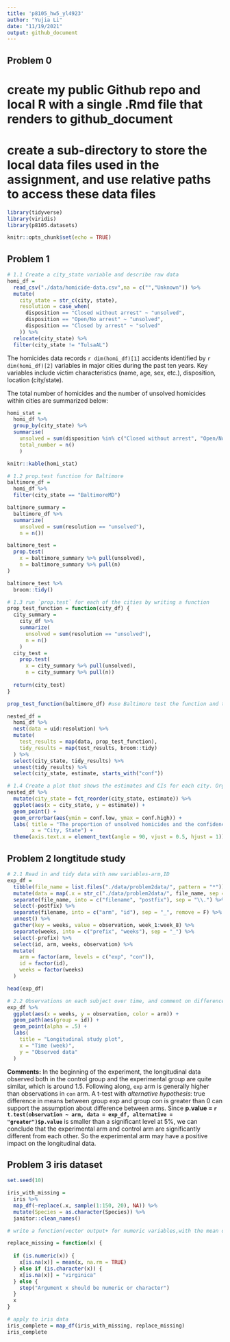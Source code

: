 ```yaml
---
title: 'p8105_hw5_yl4923'
author: "Yujia Li"
date: "11/19/2021"
output: github_document
---
```


## Problem 0
# create my public Github repo and local R with a single .Rmd file that renders to github_document
# create a sub-directory to store the local data files used in the assignment, and use relative paths to access these data files
```r
library(tidyverse)
library(viridis)
library(p8105.datasets)

knitr::opts_chunk$set(echo = TRUE)
```

## Problem 1 
```r
# 1.1 Create a city_state variable and describe raw data
homi_df = 
  read_csv("./data/homicide-data.csv",na = c("","Unknown")) %>% 
  mutate(
    city_state = str_c(city, state),
    resolution = case_when(
      disposition == "Closed without arrest" ~ "unsolved",
      disposition == "Open/No arrest" ~ "unsolved",
      disposition == "Closed by arrest" ~ "solved"
    )) %>%
  relocate(city_state) %>%
  filter(city_state != "TulsaAL")
```
The homicides data records  `r dim(homi_df)[1]` accidents identified by `r dim(homi_df)[2]` variables in major cities during the past ten years. Key variables include victim characteristics (name, age, sex, etc.), disposition, location (city/state).

The total number of homicides and the number of unsolved homicides within cities are summarized below:
```r
homi_stat = 
  homi_df %>% 
  group_by(city_state) %>% 
  summarise(
    unsolved = sum(disposition %in% c("Closed without arrest", "Open/No arrest")), 
    total_number = n()
    )

knitr::kable(homi_stat)
```

```r
# 1.2 prop.test function for Baltimore
baltimore_df = 
  homi_df %>%
  filter(city_state == "BaltimoreMD")

baltimore_summary = 
  baltimore_df %>% 
  summarize(
    unsolved = sum(resolution == "unsolved"),
    n = n())

baltimore_test = 
  prop.test(
    x = baltimore_summary %>% pull(unsolved),
    n = baltimore_summary %>% pull(n)
)

baltimore_test %>% 
  broom::tidy()
```

```r
# 1.3 run `prop.test` for each of the cities by writing a function
prop_test_function = function(city_df) {
  city_summary = 
    city_df %>% 
    summarize(
      unsolved = sum(resolution == "unsolved"),
      n = n()
    )
  city_test = 
    prop.test(
      x = city_summary %>% pull(unsolved),
      n = city_summary %>% pull(n))
  
  return(city_test)
}

prop_test_function(baltimore_df) #use Baltimore test the function and then run across all cities

nested_df = 
  homi_df %>%
  nest(data = uid:resolution) %>%
  mutate(
    test_results = map(data, prop_test_function),
    tidy_results = map(test_results, broom::tidy)
  ) %>%
  select(city_state, tidy_results) %>%
  unnest(tidy_results) %>%
  select(city_state, estimate, starts_with("conf"))
```

```r
# 1.4 Create a plot that shows the estimates and CIs for each city. Organize cities according to the proportion of unsolved homicides.
nested_df %>% 
  mutate(city_state = fct_reorder(city_state, estimate)) %>%
  ggplot(aes(x = city_state, y = estimate)) +
  geom_point() +
  geom_errorbar(aes(ymin = conf.low, ymax = conf.high)) +
  labs( title = "The proportion of unsolved homicides and the confidence interval for each city",
        x = "City, State") +
  theme(axis.text.x = element_text(angle = 90, vjust = 0.5, hjust = 1))
```

## Problem 2 longtitude study
```r
# 2.1 Read in and tidy data with new variables-arm,ID
exp_df = 
  tibble(file_name = list.files("./data/problem2data/", pattern = "*")) %>% 
  mutate(data = map(.x = str_c("./data/problem2data/", file_name, sep = ""), ~ read.csv(.x))) %>%
  separate(file_name, into = c("filename", "postfix"), sep = "\\.") %>% 
  select(-postfix) %>% 
  separate(filename, into = c("arm", "id"), sep = "_", remove = F) %>%
  unnest() %>% 
  gather(key = weeks, value = observation, week_1:week_8) %>% 
  separate(weeks, into = c("prefix", "weeks"), sep = "_") %>% 
  select(-prefix) %>%
  select(id, arm, weeks, observation) %>% 
  mutate(
    arm = factor(arm, levels = c("exp", "con")), 
    id = factor(id), 
    weeks = factor(weeks)
  ) 

head(exp_df)
```

```r
# 2.2 Observations on each subject over time, and comment on differences between groups.
exp_df %>%
  ggplot(aes(x = weeks, y = observation, color = arm)) +
  geom_path(aes(group = id)) +
  geom_point(alpha = .5) + 
  labs(
    title = "Longitudinal study plot",
    x = "Time (week)",
    y = "Observed data"
  )
```
**Comments:** In the beginning of the experiment, the longitudinal data observed both in the control group and the experimental group are quite similar, which is around 1.5. Following along, `exp` arm is generally higher than observations in `con` arm. A t-test with _alternative hypothesis_: true difference in means between group exp and group con is greater than 0 can support the assumption about difference between arms. Since **p.value = `r t.test(observation ~ arm, data = exp_df, alternative = "greater")$p.value`** is smaller than a significant level at 5%, we can conclude that the experimental arm and control arm are significantly different from each other. So the experimental arm may have a positive impact on the longitudinal data.

## Problem 3 iris dataset
```r
set.seed(10)

iris_with_missing = 
  iris %>% 
  map_df(~replace(.x, sample(1:150, 20), NA)) %>%
  mutate(Species = as.character(Species)) %>% 
  janitor::clean_names()
```

```r
# write a function(vector output+ for numeric variables,with the mean of non-missing values; for character variables, with "virginica"))

replace_missing = function(x) {
  
  if (is.numeric(x)) {
    x[is.na(x)] = mean(x, na.rm = TRUE)
  } else if (is.character(x)) {
    x[is.na(x)] = "virginica"
  } else {
    stop("Argument x should be numeric or character")
  }
  x
}

# apply to iris data
iris_complete = map_df(iris_with_missing, replace_missing)
iris_complete
```